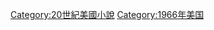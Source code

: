 {{Year by category
|m=1
|c=9
|d=6
|y=6
|cat=美國小說
|sortkey=Novels
|parent=
|subcat=1966年小說
}}

[[Category:20世紀美國小說|Category:20世紀美國小說]]
[[Category:1966年美国|Category:1966年美国]]